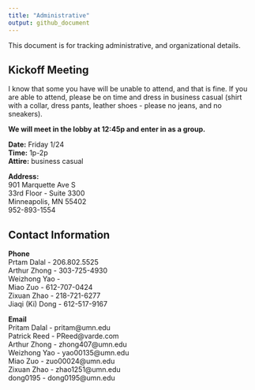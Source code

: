 ```yaml
---
title: "Administrative"
output: github_document
---
```


This document is for tracking administrative, and organizational details.


## Kickoff Meeting

I know that some you have will be unable to attend, and that is fine. If
you are able to attend, please be on time and dress in business casual
(shirt with a collar, dress pants, leather shoes - please no jeans, and
no sneakers).

**We will meet in the lobby at 12:45p and enter in as a group.**

**Date:** Friday 1/24 <br>
**Time:** 1p-2p <br> 
**Attire:** business casual

**Address:** <br>
901 Marquette Ave S <br>
33rd Floor - Suite 3300 <br>
Minneapolis, MN 55402 <br>
952-893-1554 <br>


## Contact Information

**Phone** <br>
Prtam Dalal - 206.802.5525 <br>
Arthur Zhong - 303-725-4930 <br>
Weizhong Yao - <br>
Miao Zuo - 612-707-0424 <br>
Zixuan Zhao - 218-721-6277 <br>
Jiaqi (Ki) Dong -  612-517-9167 <br>

**Email** <br>
Pritam Dalal - pritam@umn.edu <br>
Patrick Reed - PReed@varde.com <br>
Arthur Zhong - zhong407@umn.edu <br>
Weizhong Yao - yao00135@umn.edu <br>
Miao Zuo - zuo00024@umn.edu <br>
Zixuan Zhao - zhao1251@umn.edu <br>
dong0195 - dong0195@umn.edu <br>


